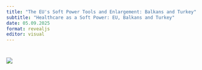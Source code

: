 ```yaml
---
title: "The EU's Soft Power Tools and Enlargement: Balkans and Turkey"
subtitle: "Healthcare as a Soft Power: EU, Balkans and Turkey"
date: 05.09.2025
format: revealjs
editor: visual
---
```


# ![](images/week 8-02.png)
